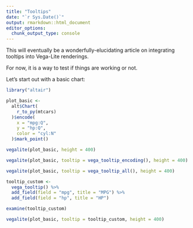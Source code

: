 ```yaml
---
title: "Tooltips"
date: "`r Sys.Date()`"
output: rmarkdown::html_document
editor_options: 
  chunk_output_type: console
---
```


This will eventually be a wonderfully-elucidating article on integrating tooltips into Vega-Lite renderings.

For now, it is a way to test if things are working or not.

Let's start out with a basic chart:

```r
library("altair")

plot_basic <-
  alt$Chart(
    r_to_py(mtcars)
  )$encode(
    x = "mpg:Q",
    y = "hp:Q",
    color = "cyl:N"
  )$mark_point()

vegalite(plot_basic, height = 400)
```

```r
vegalite(plot_basic, tooltip = vega_tooltip_encoding(), height = 400)
```

```r
vegalite(plot_basic, tooltip = vega_tooltip_all(), height = 400)
```

```r
tooltip_custom <- 
  vega_tooltip() %>%
  add_field(field = "mpg", title = "MPG") %>%
  add_field(field = "hp", title = "HP")

examine(tooltip_custom)
```

```r
vegalite(plot_basic, tooltip = tooltip_custom, height = 400)
```




